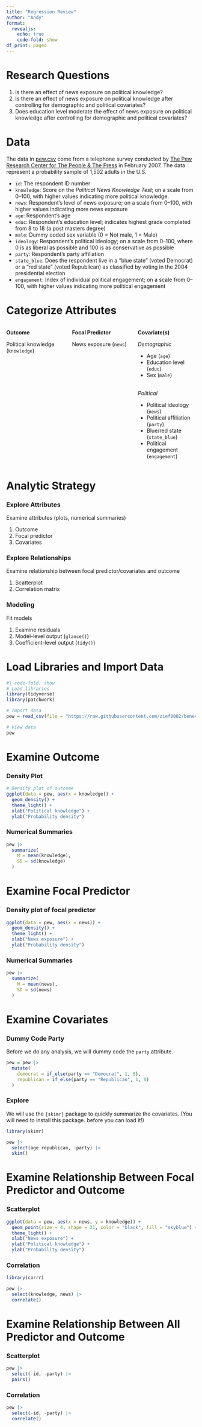 ```yaml
---
title: "Regression Review"
author: "Andy"
format: 
  revealjs:
    echo: true
    code-fold: show
df_print: paged
---
```


# Research Questions

1. Is there an effect of news exposure on political knowledge?
2. Is there an effect of news exposure on political knowledge after controlling for demographic and political covariates?
3. Does education level moderate the effect of news exposure on political knowledge after controlling for demographic and political covariates?


# Data

The data in [pew.csv](https://raw.githubusercontent.com/zief0002/benevolent-anteater/main/data/pew.csv) come from a telephone survey conducted by [The Pew Research Center for The People &amp; The Press](https://www.pewresearch.org/politics/2007/04/15/public-knowledge-of-current-affairs-little-changed-by-news-and-information-revolutions/) in February 2007. The data represent a probability sample of 1,502 adults in the U.S.

- `id`: The respondent ID number
- `knowledge`: Score on the *Political News Knowledge Test*; on a scale from 0--100, with higher values indicating more political knowledge.
- `news`: Respondent's level of news exposure; on a scale from 0--100, with higher values indicating more news exposure
- `age`: Respondent's age
- `educ`: Respondent's education level; indicates highest grade completed from 8 to 18 (a post masters degree)
- `male`: Dummy coded sex variable (0 = Not male, 1 = Male)
- `ideology`: Respondent's political ideology; on a scale from 0--100, where 0 is as liberal as possible and 100 is as conservative as possible
- `party`: Respondent's party affiliation
- `state_blue`: Does the respondent live in a "blue state" (voted Democrat) or a "red state" (voted Republican) as classified by voting in the 2004 presidential election
- `engagement`: Index of individual political engagement; on a scale from 0--100, with higher values indicating more political engagement



# Categorize Attributes

:::: {.columns}

::: {.column width="33%"}
**Outcome**

Political knowledge (`knowledge`)
:::

::: {.column width="33%"}
**Focal Predictor**

News exposure (`news`)
:::

::: {.column width="33%"}
**Covariate(s)**

*Demographic*

- Age (`age`)
- Education level (`educ`)
- Sex (`male`)

<br />
*Political*

- Political ideology (`news`)
- Political affiliation (`party`)
- Blue/red state (`state_blue`)
- Political engagement (`engagement`)
:::

::::


# Analytic Strategy


::: {.panel-tabset}

### Explore Attributes

Examine attributes (plots, numerical summaries)

1. Outcome 
2. Focal predictor
3. Covariates

### Explore Relationships

Examine relationship between focal predictor/covariates and outcome

1. Scatterplot
2. Correlation matrix 

### Modeling

Fit models

1. Examine residuals
2. Model-level output (`glance()`)
3. Coefficient-level output (`tidy()`)
:::




# Load Libraries and Import Data

```r
#| code-fold: show
# Load libraries
library(tidyverse)
library(patchwork)

# Import data
pew = read_csv(file = "https://raw.githubusercontent.com/zief0002/benevolent-anteater/main/data/pew.csv")

# View data
pew
```

# Examine Outcome 

::: {.panel-tabset}
### Density Plot

```r
# Density plot of outcome
ggplot(data = pew, aes(x = knowledge)) +
  geom_density() +
  theme_light() +
  xlab("Political knowledge") +
  ylab("Probability density")
```

### Numerical Summaries

```r
pew |> 
  summarize(
    M = mean(knowledge),
    SD = sd(knowledge)
  )
```

:::



# Examine  Focal Predictor

::: {.panel-tabset}

### Density plot of focal predictor


```r
ggplot(data = pew, aes(x = news)) +
  geom_density() +
  theme_light() +
  xlab("News exposure") +
  ylab("Probability density")
```

### Numerical Summaries

```r
pew |> 
  summarize(
    M = mean(news),
    SD = sd(news)
  )
```

:::

# Examine Covariates

::: {.panel-tabset}
### Dummy Code Party

Before we do any analysis, we will dummy code the `party` attribute.

```r
pew = pew |>
  mutate(
    democrat = if_else(party == "Democrat", 1, 0),
    republican = if_else(party == "Republican", 1, 0)
  )
```



### Explore

We will use the `{skimr}` package to quickly summarize the covariates. (You will need to install this package. before you can load it!)

```r
library(skimr)

pew |>
  select(age:republican, -party) |>
  skim()
```
:::

# Examine Relationship Between Focal Predictor and Outcome

::: {.panel-tabset}
### Scatterplot

```r
ggplot(data = pew, aes(x = news, y = knowledge)) +
  geom_point(size = 4, shape = 21, color = "black", fill = "skyblue") +
  theme_light() +
  xlab("News exposure") +
  ylab("Political knowledge") +
  ylab("Probability density")
```

### Correlation

```r
library(corrr)

pew |> 
  select(knowledge, news) |>
  correlate()
```

:::


# Examine Relationship Between All Predictor and Outcome

::: {.panel-tabset}
### Scatterplot

```r
pew |>
  select(-id, -party) |>
  pairs()
```

### Correlation

```r
pew |> 
  select(-id, -party) |>
  correlate()
```

:::
